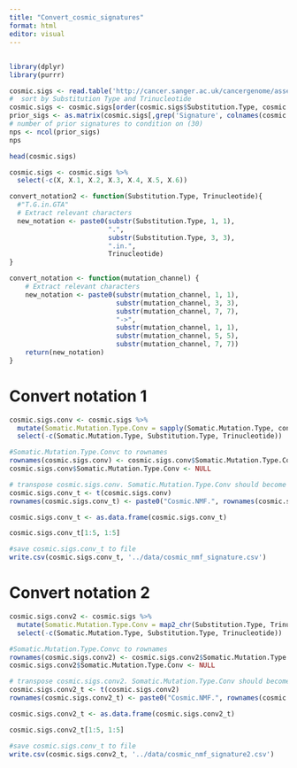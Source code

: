 ```yaml
---
title: "Convert_cosmic_signatures"
format: html
editor: visual
---
```


## 
```r
library(dplyr)
library(purrr)
```


```r
cosmic.sigs <- read.table('http://cancer.sanger.ac.uk/cancergenome/assets/signatures_probabilities.txt', header=TRUE, sep='\t')
#  sort by Substitution Type and Trinucleotide
cosmic.sigs <- cosmic.sigs[order(cosmic.sigs$Substitution.Type, cosmic.sigs$Trinucleotide),]
prior_sigs <- as.matrix(cosmic.sigs[,grep('Signature', colnames(cosmic.sigs))])
# number of prior signatures to condition on (30)
nps <- ncol(prior_sigs)
nps
```

```r
head(cosmic.sigs)
```

```r
cosmic.sigs <- cosmic.sigs %>%
  select(-c(X, X.1, X.2, X.3, X.4, X.5, X.6))
```

```r
convert_notation2 <- function(Substitution.Type, Trinucleotide){
  #"T.G.in.GTA"
  # Extract relevant characters
  new_notation <- paste0(substr(Substitution.Type, 1, 1),
                         ".",
                         substr(Substitution.Type, 3, 3),
                         ".in.",
                         Trinucleotide)
}
```

```r
convert_notation <- function(mutation_channel) {
    # Extract relevant characters
    new_notation <- paste0(substr(mutation_channel, 1, 1), 
                           substr(mutation_channel, 3, 3), 
                           substr(mutation_channel, 7, 7), 
                           "->", 
                           substr(mutation_channel, 1, 1), 
                           substr(mutation_channel, 5, 5), 
                           substr(mutation_channel, 7, 7))
    return(new_notation)
}
```

# Convert notation 1
```r
cosmic.sigs.conv <- cosmic.sigs %>%
  mutate(Somatic.Mutation.Type.Conv = sapply(Somatic.Mutation.Type, convert_notation)) %>%
  select(-c(Somatic.Mutation.Type, Substitution.Type, Trinucleotide))
```

```r
#Somatic.Mutation.Type.Convc to rownames
rownames(cosmic.sigs.conv) <- cosmic.sigs.conv$Somatic.Mutation.Type.Conv
cosmic.sigs.conv$Somatic.Mutation.Type.Conv <- NULL
```

```r
# transpose cosmic.sigs.conv. Somatic.Mutation.Type.Conv should become the column name. The current column names should become rownames
cosmic.sigs.conv_t <- t(cosmic.sigs.conv)
rownames(cosmic.sigs.conv_t) <- paste0("Cosmic.NMF.", rownames(cosmic.sigs.conv_t))
```

```r
cosmic.sigs.conv_t <- as.data.frame(cosmic.sigs.conv_t)
```

```r
cosmic.sigs.conv_t[1:5, 1:5]
```

```r
#save cosmic.sigs.conv_t to file
write.csv(cosmic.sigs.conv_t, '../data/cosmic_nmf_signature.csv')
```

# Convert notation 2

```r
cosmic.sigs.conv2 <- cosmic.sigs %>%
  mutate(Somatic.Mutation.Type.Conv = map2_chr(Substitution.Type, Trinucleotide, convert_notation2)) %>%
  select(-c(Somatic.Mutation.Type, Substitution.Type, Trinucleotide))
```

```r
#Somatic.Mutation.Type.Convc to rownames
rownames(cosmic.sigs.conv2) <- cosmic.sigs.conv2$Somatic.Mutation.Type.Conv
cosmic.sigs.conv2$Somatic.Mutation.Type.Conv <- NULL
```

```r
# transpose cosmic.sigs.conv2. Somatic.Mutation.Type.Conv should become the column name. The current column names should become rownames
cosmic.sigs.conv2_t <- t(cosmic.sigs.conv2)
rownames(cosmic.sigs.conv2_t) <- paste0("Cosmic.NMF.", rownames(cosmic.sigs.conv2_t))
```

```r
cosmic.sigs.conv2_t <- as.data.frame(cosmic.sigs.conv2_t)
```

```r
cosmic.sigs.conv2_t[1:5, 1:5]
```


```r
#save cosmic.sigs.conv_t to file
write.csv(cosmic.sigs.conv2_t, '../data/cosmic_nmf_signature2.csv')
```

